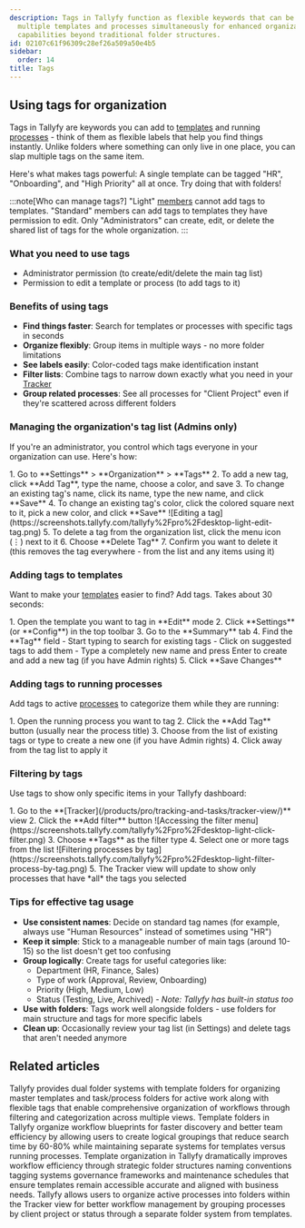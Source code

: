 ```yaml
---
description: Tags in Tallyfy function as flexible keywords that can be applied to
  multiple templates and processes simultaneously for enhanced organization and filtering
  capabilities beyond traditional folder structures.
id: 02107c61f96309c28ef26a509a50e4b5
sidebar:
  order: 14
title: Tags
---
```



## Using tags for organization

Tags in Tallyfy are keywords you can add to [templates](/products/pro/documenting/templates/) and running [processes](/products/pro/tracking-and-tasks/processes/) - think of them as flexible labels that help you find things instantly. Unlike folders where something can only live in one place, you can slap multiple tags on the same item.

Here's what makes tags powerful: A single template can be tagged "HR", "Onboarding", and "High Priority" all at once. Try doing that with folders!

:::note[Who can manage tags?]
"Light" [members](/products/pro/documenting/members/) cannot add tags to templates. "Standard" members can add tags to templates they have permission to edit. Only "Administrators" can create, edit, or delete the shared list of tags for the whole organization.
:::

### What you need to use tags
- Administrator permission (to create/edit/delete the main tag list)
- Permission to edit a template or process (to add tags to it)

### Benefits of using tags

- **Find things faster**: Search for templates or processes with specific tags in seconds
- **Organize flexibly**: Group items in multiple ways - no more folder limitations
- **See labels easily**: Color-coded tags make identification instant
- **Filter lists**: Combine tags to narrow down exactly what you need in your [Tracker](/products/pro/tracking-and-tasks/tracker-view/)
- **Group related processes**: See all processes for "Client Project" even if they're scattered across different folders

### Managing the organization's tag list (Admins only)

If you're an administrator, you control which tags everyone in your organization can use. Here's how:

<Steps>
1. Go to **Settings** > **Organization** > **Tags**
2. To add a new tag, click **Add Tag**, type the name, choose a color, and save
3. To change an existing tag's name, click its name, type the new name, and click **Save**
4. To change an existing tag's color, click the colored square next to it, pick a new color, and click **Save**
   ![Editing a tag](https://screenshots.tallyfy.com/tallyfy%2Fpro%2Fdesktop-light-edit-tag.png)
5. To delete a tag from the organization list, click the menu icon (⋮) next to it
6. Choose **Delete Tag**
7. Confirm you want to delete it (this removes the tag everywhere - from the list and any items using it)
</Steps>

### Adding tags to templates

Want to make your [templates](/products/pro/documenting/templates/) easier to find? Add tags. Takes about 30 seconds:

<Steps>
1. Open the template you want to tag in **Edit** mode
2. Click **Settings** (or **Config**) in the top toolbar
3. Go to the **Summary** tab
4. Find the **Tag** field
   - Start typing to search for existing tags
   - Click on suggested tags to add them
   - Type a completely new name and press Enter to create and add a new tag (if you have Admin rights)
5. Click **Save Changes**
</Steps>

### Adding tags to running processes

Add tags to active [processes](/products/pro/tracking-and-tasks/processes/) to categorize them while they are running:

<Steps>
1. Open the running process you want to tag
2. Click the **Add Tag** button (usually near the process title)
3. Choose from the list of existing tags or type to create a new one (if you have Admin rights)
4. Click away from the tag list to apply it
</Steps>

### Filtering by tags

Use tags to show only specific items in your Tallyfy dashboard:

<Steps>
1. Go to the **[Tracker](/products/pro/tracking-and-tasks/tracker-view/)** view
2. Click the **Add filter** button
   ![Accessing the filter menu](https://screenshots.tallyfy.com/tallyfy%2Fpro%2Fdesktop-light-click-filter.png)
3. Choose **Tags** as the filter type
4. Select one or more tags from the list
   ![Filtering processes by tag](https://screenshots.tallyfy.com/tallyfy%2Fpro%2Fdesktop-light-filter-process-by-tag.png)
5. The Tracker view will update to show only processes that have *all* the tags you selected
</Steps>

### Tips for effective tag usage

- **Use consistent names**: Decide on standard tag names (for example, always use "Human Resources" instead of sometimes using "HR")
- **Keep it simple**: Stick to a manageable number of main tags (around 10-15) so the list doesn't get too confusing
- **Group logically**: Create tags for useful categories like:
  - Department (HR, Finance, Sales)
  - Type of work (Approval, Review, Onboarding)
  - Priority (High, Medium, Low)
  - Status (Testing, Live, Archived) - *Note: Tallyfy has built-in status too*
- **Use with folders**: Tags work well alongside folders - use folders for main structure and tags for more specific labels
- **Clean up**: Occasionally review your tag list (in Settings) and delete tags that aren't needed anymore


## Related articles
<CardGrid>
<LinkTitleCard header="<b>Tasks View > Organize tasks and processes into folders</b>" href="/products/pro/tracking-and-tasks/tasks-view/how-can-i-add-tasks-to-folders-in-tallyfy/" > Tallyfy provides dual folder systems with template folders for organizing master templates and task/process folders for active work along with flexible tags that enable comprehensive organization of workflows through filtering and categorization across multiple views. </LinkTitleCard>
<LinkTitleCard header="<b>Templates > Using folders for templates</b>" href="/products/pro/documenting/templates/organize-templates-into-folders/" > Template folders in Tallyfy organize workflow blueprints for faster discovery and better team efficiency by allowing users to create logical groupings that reduce search time by 60-80% while maintaining separate systems for templates versus running processes. </LinkTitleCard>
<LinkTitleCard header="<b>Templates > Organizing templates</b>" href="/products/pro/documenting/templates/template-organization-best-practices/" > Template organization in Tallyfy dramatically improves workflow efficiency through strategic folder structures naming conventions tagging systems governance frameworks and maintenance schedules that ensure templates remain accessible accurate and aligned with business needs. </LinkTitleCard>
<LinkTitleCard header="<b>Organize Processes > Organize processes into folders</b>" href="/products/pro/tracking-and-tasks/tracker-view/organize-processes/how-can-i-add-tasks-to-folders-in-tallyfy/" > Tallyfy allows users to organize active processes into folders within the Tracker view for better workflow management by grouping processes by client project or status through a separate folder system from templates. </LinkTitleCard>
</CardGrid>